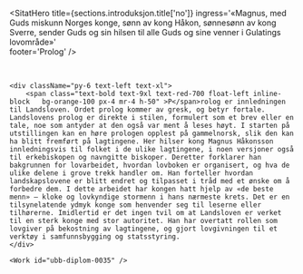 



<SitatHero 
    title={sections.introduksjon.title['no']} 
    ingress='«Magnus, med Guds miskunn Norges konge, sønn av kong Håkon, sønnesønn av kong Sverre, sender Guds og sin hilsen til alle Guds og sine venner i Gulatings lovområde»'  
    footer='Prolog'
/>
 
<Container>
&nbsp;
<Spacer height='96' width='24' />
<Spacer />

    <div className="py-6 text-left text-xl">
        <span class="text-bold text-9xl text-red-700 float-left inline-block   bg-orange-100 px-4 mr-4 h-50" >P</span>rolog er innledningen til Landsloven. Ordet prolog kommer av gresk, og betyr fortale. Landslovens prolog er direkte i stilen, formulert som et brev eller en tale, noe som antyder at den også var ment å leses høyt. I starten på utstillingen kan en høre prologen opplest på gammelnorsk, slik den kan ha blitt fremført på lagtingene. Her hilser kong Magnus Håkonsson innledningsvis til folket i de ulike lagtingene, i noen versjoner også til erkebiskopen og navngitte biskoper. Deretter forklarer han bakgrunnen for lovarbeidet, hvordan lovboken er organisert, og hva de ulike delene i grove trekk handler om. Han forteller hvordan landskapslovene er blitt endret og tilpasset i tråd med et ønske om å forbedre dem. I dette arbeidet har kongen hatt hjelp av «de beste menn» – kloke og lovkyndige stormenn i hans nærmeste krets. Det er en tilsynelatende ydmyk konge som henvender seg til leserne eller tilhørerne. Imidlertid er det ingen tvil om at Landsloven er verket til en sterk konge med stor autoritet. Han har overtatt rollen som lovgiver på bekostning av lagtingene, og gjort lovgivningen til et verktøy i samfunnsbygging og statsstyring.
    </div>
</Container>

    <Work id="ubb-diplom-0035" />

<Container>
    <SubMenuCards items={sections.items} columns={3} gap={10} />
    <Spacer  />
 </Container>



 